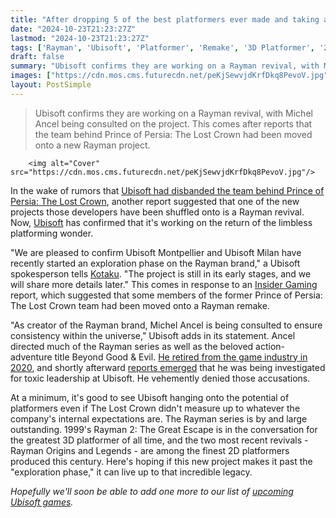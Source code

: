 ```yaml
---
title: "After dropping 5 of the best platformers ever made and taking an 11-year hiatus, Ubisoft is finally considering a Rayman revival"
date: "2024-10-23T21:23:27Z"
lastmod: "2024-10-23T21:23:27Z"
tags: ['Rayman', 'Ubisoft', 'Platformer', 'Remake', '3D Platformer', '2D Platformer', 'Michel Ancel', 'Beyond Good & Evil', 'Prince of Persia: The Lost Crown']
draft: false
summary: "Ubisoft confirms they are working on a Rayman revival, with Michel Ancel being consulted on the project. This comes after reports that the team behind Prince of Persia: The Lost Crown had been moved onto a new Rayman project."
images: ["https://cdn.mos.cms.futurecdn.net/peKjSewvjdKrfDkq8PevoV.jpg"]
layout: PostSimple
---
```

> Ubisoft confirms they are working on a Rayman revival, with Michel Ancel being consulted on the project. This comes after reports that the team behind Prince of Persia: The Lost Crown had been moved onto a new Rayman project.


        <img alt="Cover" src="https://cdn.mos.cms.futurecdn.net/peKjSewvjdKrfDkq8PevoV.jpg"/>
        
In the wake of rumors that [Ubisoft had disbanded the team behind Prince of Persia: The Lost Crown](https://www.gamesradar.com/games/platformer/the-team-behind-the-excellent-prince-of-persia-metroidvania-has-reportedly-been-disbanded-because-ubisoft-wants-those-devs-on-games-with-better-sales-potential/), another report suggested that one of the new projects those developers have been shuffled onto is a Rayman revival. Now, [Ubisoft](https://www.gamesradar.com/tag/ubisoft/) has confirmed that it's working on the return of the limbless platforming wonder.

"We are pleased to confirm Ubisoft Montpellier and Ubisoft Milan have recently started an exploration phase on the Rayman brand," a Ubisoft spokesperson tells [Kotaku](https://kotaku.com/rayman-legends-remake-ubisoft-prince-persia-lost-crown-1851679621). "The project is still in its early stages, and we will share more details later." This comes in response to an [Insider Gaming](https://insider-gaming.com/rayman-remake-team-prince-of-persia/) report, which suggested that some members of the former Prince of Persia: The Lost Crown team had been moved onto a Rayman remake.

"As creator of the Rayman brand, Michel Ancel is being consulted to ensure consistency within the universe," Ubisoft adds in its statement. Ancel directed much of the Rayman series as well as the beloved action-adventure title Beyond Good & Evil. [He retired from the game industry in 2020](https://www.gamesradar.com/beyond-good-and-evil-creator-quits-video-games-but-promises-the-sequel-is-going-super-well/), and shortly afterward [reports emerged](https://kotaku.com/report-beyond-good-evil-2-director-michel-ancel-left-1845184216) that he was being investigated for toxic leadership at Ubisoft. He vehemently denied those accusations.

At a minimum, it's good to see Ubisoft hanging onto the potential of platformers even if The Lost Crown didn't measure up to whatever the company's internal expectations are. The Rayman series is by and large outstanding. 1999's Rayman 2: The Great Escape is in the conversation for the greatest 3D platformer of all time, and the two most recent revivals - Rayman Origins and Legends - are among the finest 2D platformers produced this century. Here's hoping if this new project makes it past the "exploration phase," it can live up to that incredible legacy.

*Hopefully we'll soon be able to add one more to our list of *[<em>upcoming Ubisoft games</em>](https://www.gamesradar.com/upcoming-ubisoft-games/)*.* 
        